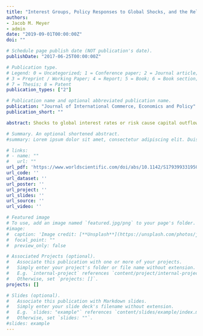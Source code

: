 ```yaml
---
title: "Interest Groups, Policy Responses to Global Shocks, and the Relative Likelihood of Currency Crashes Versus Banking Crises"
authors:
- Jacob M. Meyer
- admin
date: "2019-09-01T00:00:00Z"
doi: ""

# Schedule page publish date (NOT publication's date).
publishDate: "2017-06-25T00:00:00Z"

# Publication type.
# Legend: 0 = Uncategorized; 1 = Conference paper; 2 = Journal article;
# 3 = Preprint / Working Paper; 4 = Report; 5 = Book; 6 = Book section;
# 7 = Thesis; 8 = Patent
publication_types: ["2"]

# Publication name and optional abbreviated publication name.
publication: "Journal of International Commerce, Economics and Policy"
publication_short: ""

abstract: Shocks to global interest rates or risk cause capital outflows for countries outside the core of the global financial system. These outflows lead to downward pressure on exchange rates and financial sector stress, in addition to having general contractionary effects. To defend the exchange rate, the appropriate internal response is a fiscal/monetary contraction. To maintain full employment and financial stability, the appropriate internal response is fiscal/monetary expansion. The contradiction in these policy responses implies policymakers prioritize hitting either internal or external targets after these shocks; but how do they decide? Using a fixed effects model and data from 100 emerging market and developing economies from 1990 to 2012, we show that the relative sensitivity of interest groups to these policy responses influences which response occurs. We find some evidence that this effect is stronger in the presence of more political-institutional constraints. Using a strategic probit model, we also find some evidence that this policy response influences the relative likelihood of banking crises versus currency crashes after these global shocks.

# Summary. An optional shortened abstract.
#summary: Lorem ipsum dolor sit amet, consectetur adipiscing elit. Duis posuere tellus ac convallis placerat. Proin tincidunt magna sed ex sollicitudin condimentum.

# links:
# - name: ""
#   url: ""
url_pdf: 'https://www.worldscientific.com/doi/abs/10.1142/S1793993319500108'
url_code: ''
url_dataset: ''
url_poster: ''
url_project: ''
url_slides: ''
url_source: ''
url_video: ''

# Featured image
# To use, add an image named `featured.jpg/png` to your page's folder. 
#image:
#  caption: 'Image credit: [**Unsplash**](https://unsplash.com/photos/jdD8gXaTZsc)'
#  focal_point: ""
#  preview_only: false

# Associated Projects (optional).
#   Associate this publication with one or more of your projects.
#   Simply enter your project's folder or file name without extension.
#   E.g. `internal-project` references `content/project/internal-project/index.md`.
#   Otherwise, set `projects: []`.
projects: []

# Slides (optional).
#   Associate this publication with Markdown slides.
#   Simply enter your slide deck's filename without extension.
#   E.g. `slides: "example"` references `content/slides/example/index.md`.
#   Otherwise, set `slides: ""`.
#slides: example
---
```

